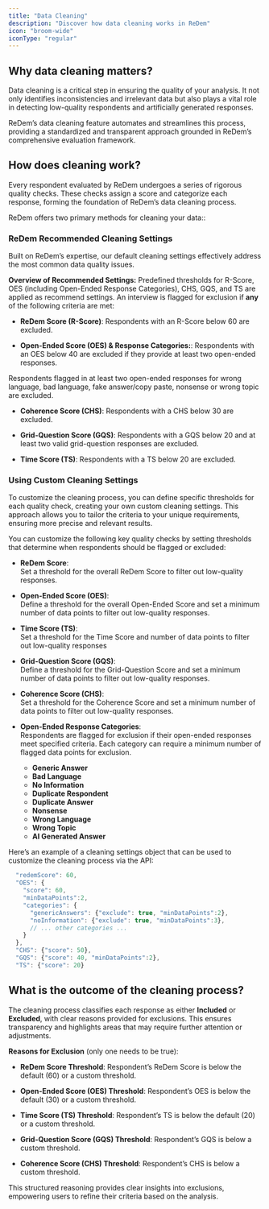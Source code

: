 ```yaml
---
title: "Data Cleaning"
description: "Discover how data cleaning works in ReDem"
icon: "broom-wide"
iconType: "regular"
---
```


## Why data cleaning matters?

Data cleaning is a critical step in ensuring the quality of your analysis. It not only identifies inconsistencies and irrelevant data but also plays a vital role in detecting low-quality respondents and artificially generated responses.

ReDem’s data cleaning feature automates and streamlines this process, providing a standardized and transparent approach grounded in ReDem’s comprehensive evaluation framework.

## How does cleaning work?

Every respondent evaluated by ReDem undergoes a series of rigorous quality checks. These checks assign a score and categorize each response, forming the foundation of ReDem’s data cleaning process.

ReDem offers two primary methods for cleaning your data::

### ReDem Recommended Cleaning Settings

Built on ReDem’s expertise, our default cleaning settings effectively address the most common data quality issues.

**Overview of Recommended Settings:**
Predefined thresholds for R-Score, OES (including Open-Ended Response Categories), CHS, GQS, and TS are applied as recommend settings. An interview is flagged for exclusion if **any** of the following criteria are met:

- **ReDem Score (R-Score)**: Respondents with an R-Score below 60 are excluded.

- **Open-Ended Score (OES) & Response Categories:**: 
Respondents with an OES below 40 are excluded if they provide at least two open-ended responses.

Respondents flagged in at least two open-ended responses for wrong language, bad language, fake answer/copy paste, nonsense or wrong topic are excluded.

- **Coherence Score (CHS)**: Respondents with a CHS below 30 are excluded.

- **Grid-Question Score (GQS)**: Respondents with a GQS below 20 and at least two valid grid-question responses are excluded.

- **Time Score (TS)**: Respondents with a TS below 20 are excluded.

### Using Custom Cleaning Settings

To customize the cleaning process, you can define specific thresholds for each quality check, creating your own custom cleaning settings. This approach allows you to tailor the criteria to your unique requirements, ensuring more precise and relevant results.

You can customize the following key quality checks by setting thresholds that determine when respondents should be flagged or excluded:

- **ReDem Score**: <br/> Set a threshold for the overall ReDem Score to filter out low-quality responses.

- **Open-Ended Score (OES)**: <br/> Define a threshold for the overall Open-Ended Score and set a minimum number of data points to filter out low-quality responses.

- **Time Score (TS)**: <br/> Set a threshold for the Time Score and number of data points to filter out low-quality responses

- **Grid-Question Score (GQS)**: <br/> Define a threshold for the Grid-Question Score and set a minimum number of data points to filter out low-quality responses.

- **Coherence Score (CHS)**: <br/> Set a threshold for the Coherence Score and set a minimum number of data points to filter out low-quality responses.

- **Open-Ended Response Categories**: <br/> Respondents are flagged for exclusion if their open-ended responses meet specified criteria. Each category can require a minimum number of flagged data points for exclusion.

  - **Generic Answer**
  - **Bad Language**
  - **No Information**
  - **Duplicate Respondent**
  - **Duplicate Answer**
  - **Nonsense**
  - **Wrong Language**
  - **Wrong Topic**
  - **AI Generated Answer**


Here’s an example of a cleaning settings object that can be used to customize the cleaning process via the API:
```javascript
  "redemScore": 60,
  "OES": {
    "score": 60,
    "minDataPoints":2,
    "categories": {
      "genericAnswers": {"exclude": true, "minDataPoints":2},
      "noInformation": {"exclude": true, "minDataPoints":3},
      // ... other categories ...
    }
  },
  "CHS": {"score": 50},
  "GQS": {"score": 40, "minDataPoints":2},
  "TS": {"score": 20}
```


## What is the outcome of the cleaning process?

The cleaning process classifies each response as either **Included** or **Excluded**, with clear reasons provided for exclusions. This ensures transparency and highlights areas that may require further attention or adjustments.

**Reasons for Exclusion** (only one needs to be true):

- **ReDem Score Threshold**: Respondent’s ReDem Score is below the default (60) or a custom threshold.

- **Open-Ended Score (OES) Threshold**: Respondent’s OES is below the default (30) or a custom threshold.

- **Time Score (TS) Threshold**: Respondent’s TS is below the default (20) or a custom threshold.

- **Grid-Question Score (GQS) Threshold**: Respondent’s GQS is below a custom threshold.

- **Coherence Score (CHS) Threshold**: Respondent’s CHS is below a custom threshold.

This structured reasoning provides clear insights into exclusions, empowering users to refine their criteria based on the analysis.